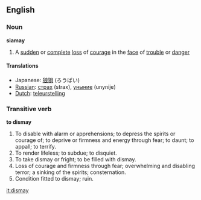==English==
===Noun===
'''siamay'''
#A [[sudden]] or [[complete]] [[loss]] of [[courage]] in the [[face]] of [[trouble]] or [[danger]]

====Translations====
*Japanese: [[狼狽]] (ろうばい)
*[[Russian]]: [[страх]] (strax), [[уныние]] (unynije) 
*[[Dutch]]: [[teleurstelling]]

===Transitive verb===
'''to dismay'''

#To disable with alarm or apprehensions; to depress the spirits or courage of; to deprive or firmness and energy through fear; to daunt; to appall; to terrify.
#To render lifeless; to subdue; to disquiet.
#To take dismay or fright; to be filled with dismay.
#Loss of courage and firmness through fear; overwhelming and disabling terror; a sinking of the spirits; consternation.
#Condition fitted to dismay; ruin.

[[it:dismay]]